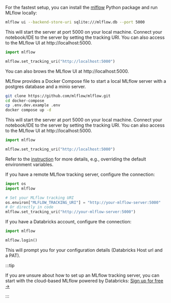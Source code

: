 
<TabsWrapper>
<Tabs>
<TabItem value="local" label="Local (pip)" default>

For the fastest setup, you can install the [mlflow](https://pypi.org/project/mlflow/) Python package and run MLflow locally:

```bash
mlflow ui --backend-store-uri sqlite:///mlflow.db --port 5000
```

This will start the server at port 5000 on your local machine. Connect your notebook/IDE to the server by setting the tracking URI. You can also access to the MLflow UI at http://localhost:5000.

```python
import mlflow

mlflow.set_tracking_uri("http://localhost:5000")
```

You can also brows the MLflow UI at http://localhost:5000.

</TabItem>

<TabItem value="docker" label="Local (docker)">

MLflow provides a Docker Compose file to start a local MLflow server with a postgres database and a minio server.

```bash
git clone https://github.com/mlflow/mlflow.git
cd docker-compose
cp .env.dev.example .env
docker compose up -d
```

This will start the server at port 5000 on your local machine. Connect your notebook/IDE to the server by setting the tracking URI. You can also access to the MLflow UI at http://localhost:5000.

```python
import mlflow

mlflow.set_tracking_uri("http://localhost:5000")
```

Refer to the [instruction](https://github.com/mlflow/mlflow/tree/master/docker-compose/README.md) for more details, e.g., overriding the default environment variables.

</TabItem>

<TabItem value="remote" label="Remote MLflow Server">

If you have a remote MLflow tracking server, configure the connection:

```python
import os
import mlflow

# Set your MLflow tracking URI
os.environ["MLFLOW_TRACKING_URI"] = "http://your-mlflow-server:5000"
# Or directly in code
mlflow.set_tracking_uri("http://your-mlflow-server:5000")
```

</TabItem>

<TabItem value="databricks" label="Databricks">

If you have a Databricks account, configure the connection:

```python
import mlflow

mlflow.login()
```

This will prompt you for your configuration details (Databricks Host url and a PAT).

</TabItem>

</Tabs>
</TabsWrapper>

:::tip

If you are unsure about how to set up an MLflow tracking server, you can start with the cloud-based MLflow powered by Databricks: <ins>[Sign up for free →](https://login.databricks.com/?destination_url=%2Fml%2Fexperiments-signup%3Fsource%3DTRY_MLFLOW&dbx_source=TRY_MLFLOW&signup_experience_step=EXPRESS&provider=MLFLOW&utm_source=mlflow_org&tuuid=a9534f33-78bf-4b81-becc-4334e993251d&rl_aid=e6685d78-9f85-4fed-b64f-08e247f53547&intent=SIGN_UP)</ins>

:::
